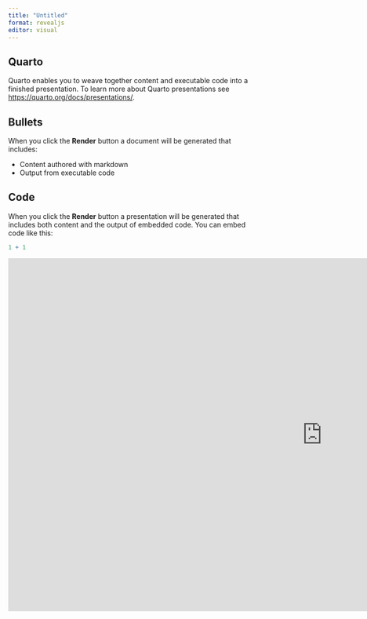 ```yaml
---
title: "Untitled"
format: revealjs
editor: visual
---
```


## Quarto

Quarto enables you to weave together content and executable code into a finished presentation. To learn more about Quarto presentations see <https://quarto.org/docs/presentations/>.

## Bullets

When you click the **Render** button a document will be generated that includes:

-   Content authored with markdown
-   Output from executable code

## Code

When you click the **Render** button a presentation will be generated that includes both content and the output of embedded code. You can embed code like this:

```r
1 + 1
```

<iframe width="1280" height="720" src="https://103.238.162.29:10002/webdav/sammo3182/video/intro_challenge.mp4 
" title="intro_challenge" frameborder="0" allow="accelerometer; autoplay; clipboard-write; encrypted-media; gyroscope; picture-in-picture; web-share" allowfullscreen></iframe>

